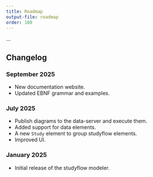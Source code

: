 ```yaml
---
title: Roadmap
output-file: roadmap
order: 100
---
```



...


## Changelog

### September 2025

- New documentation website.
- Updated EBNF grammar and examples.

### July 2025

- Publish diagrams to the data-server and execute them.
- Added support for data elements.
- A new `Study` element to group studyflow elements.
- Improved UI.

### January 2025

- Initial release of the studyflow modeler.